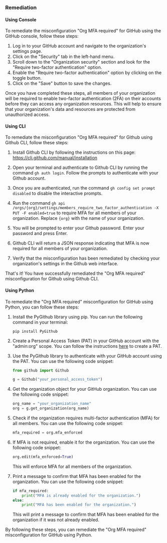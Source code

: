 ### Remediation

#### Using Console

To remediate the misconfiguration "Org MFA required" for GitHub using the GitHub console, follow these steps:

1. Log in to your GitHub account and navigate to the organization's settings page.
2. Click on the "Security" tab in the left-hand menu.
3. Scroll down to the "Organization security" section and look for the "Require two-factor authentication" option.
4. Enable the "Require two-factor authentication" option by clicking on the toggle button.
5. Click on the "Save" button to save the changes.

Once you have completed these steps, all members of your organization will be required to enable two-factor authentication (2FA) on their accounts before they can access any organization resources. This will help to ensure that your organization's data and resources are protected from unauthorized access.

#### Using CLI

To remediate the misconfiguration "Org MFA required" for Github using Github CLI, follow these steps:

1. Install Github CLI by following the instructions on this page: https://cli.github.com/manual/installation

2. Open your terminal and authenticate to Github CLI by running the command `gh auth login`. Follow the prompts to authenticate with your Github account.

3. Once you are authenticated, run the command `gh config set prompt disabled` to disable the interactive prompts.

4. Run the command `gh api /orgs/{org}/settings/members_require_two_factor_authentication -X PUT -F enabled=true` to require MFA for all members of your organization. Replace `{org}` with the name of your organization.

5. You will be prompted to enter your Github password. Enter your password and press Enter.

6. Github CLI will return a JSON response indicating that MFA is now required for all members of your organization.

7. Verify that the misconfiguration has been remediated by checking your organization's settings in the Github web interface. 

That's it! You have successfully remediated the "Org MFA required" misconfiguration for Github using Github CLI.

#### Using Python

To remediate the "Org MFA required" misconfiguration for GitHub using Python, you can follow these steps:

1. Install the PyGithub library using pip. You can run the following command in your terminal:

   ```
   pip install PyGithub
   ```

2. Create a Personal Access Token (PAT) in your GitHub account with the "admin:org" scope. You can follow the instructions [here](https://docs.github.com/en/authentication/keeping-your-account-and-data-secure/creating-a-personal-access-token) to create a PAT.

3. Use the PyGithub library to authenticate with your GitHub account using the PAT. You can use the following code snippet:

   ```python
   from github import Github

   g = Github("your_personal_access_token")
   ```

4. Get the organization object for your GitHub organization. You can use the following code snippet:

   ```python
   org_name = "your_organization_name"
   org = g.get_organization(org_name)
   ```

5. Check if the organization requires multi-factor authentication (MFA) for all members. You can use the following code snippet:

   ```python
   mfa_required = org.mfa_enforced
   ```

6. If MFA is not required, enable it for the organization. You can use the following code snippet:

   ```python
   org.edit(mfa_enforced=True)
   ```

   This will enforce MFA for all members of the organization.

7. Print a message to confirm that MFA has been enabled for the organization. You can use the following code snippet:

   ```python
   if mfa_required:
       print("MFA is already enabled for the organization.")
   else:
       print("MFA has been enabled for the organization.")
   ```

   This will print a message to confirm that MFA has been enabled for the organization if it was not already enabled.

By following these steps, you can remediate the "Org MFA required" misconfiguration for GitHub using Python.
